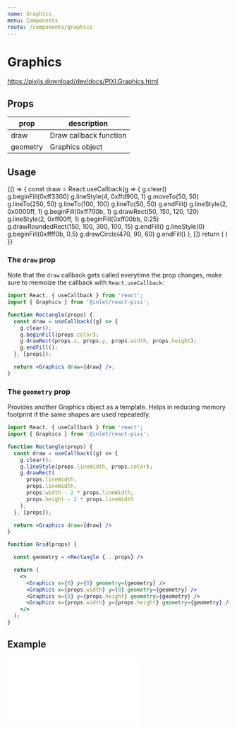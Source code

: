 ```yaml
---
name: Graphics
menu: Components
route: /components/graphics
---
```



# Graphics

https://pixijs.download/dev/docs/PIXI.Graphics.html

## Props

| prop 	   | description            	|
|--------- |------------------------	|
| draw 	   | Draw callback function 	|
| geometry | Graphics object          |


## Usage

<Playground>
  {() => {
    const draw = React.useCallback(g => {
      g.clear()
      g.beginFill(0xff3300)
      g.lineStyle(4, 0xffd900, 1)
      g.moveTo(50, 50)
      g.lineTo(250, 50)
      g.lineTo(100, 100)
      g.lineTo(50, 50)
      g.endFill()
      g.lineStyle(2, 0x0000ff, 1)
      g.beginFill(0xff700b, 1)
      g.drawRect(50, 150, 120, 120)
      g.lineStyle(2, 0xff00ff, 1)
      g.beginFill(0xff00bb, 0.25)
      g.drawRoundedRect(150, 100, 300, 100, 15)
      g.endFill()
      g.lineStyle(0)
      g.beginFill(0xffff0b, 0.5)
      g.drawCircle(470, 90, 60)
      g.endFill()
    }, [])
    return (
      <Stage width={600} height={300} options={{ backgroundColor: 0xffffff }}>
        <Graphics draw={draw} />
      </Stage>
    )
  }}
</Playground>

### The `draw` prop
Note that the `draw` callback gets called everytime the prop changes, make sure to memoize the callback
with `React.useCallback`:

```jsx
import React, { useCallback } from 'react';
import { Graphics } from '@inlet/react-pixi';

function Rectangle(props) {
  const draw = useCallback((g) => {
    g.clear();
    g.beginFill(props.color);
    g.drawRect(props.x, props.y, props.width, props.height);
    g.endFill();
  }, [props]);

  return <Graphics draw={draw} />;
}
```

### The `geometry` prop
Provides another Graphics object as a template. Helps in reducing memory footprint if the same shapes are used repeatedly.

```jsx
import React, { useCallback } from 'react';
import { Graphics } from '@inlet/react-pixi';

function Rectangle(props) {
  const draw = useCallback((g) => {
    g.clear();
    g.lineStyle(props.lineWidth, props.color);
    g.drawRect(
      props.lineWidth,
      props.lineWidth,
      props.width - 2 * props.lineWidth,
      props.height - 2 * props.lineWidth
    );
  }, [props]);

  return <Graphics draw={draw} />
}

function Grid(props) {

  const geometry = <Rectangle {...props} />

  return (
    <>
      <Graphics x={0} y={0} geometry={geometry} />
      <Graphics x={props.width} y={0} geometry={geometry} />
      <Graphics x={0} y={props.height} geometry={geometry} />
      <Graphics x={props.width} y={props.height} geometry={geometry} />
    </>
  );
}
```

## Example

<iframe
  height={500}
  scrolling="no"
  title="Graphics"
  src="//codepen.io/inlet/embed/d3b1be3b908b1d890442ee0c8baceaaf/?height=300&theme-id=33987&default-tab=result&embed-version=2"
  frameBorder="no"
  allowFullScreen={true}
  style={{ width: '100%' }}
/>

